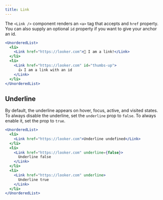 ```yaml
---
title: Link
---
```


The `<Link />` component renders an `<a>` tag that accepts and `href` property. You can also supply an optional `id` property if you want to give your anchor an id.

```jsx
<UnorderedList>
  <li>
    <Link href="https://looker.com">👋 I am a link!</Link>
  </li>
  <li>
    <Link href="https://looker.com" id="thumbs-up">
      👍 I am a link with an id
    </Link>
  </li>
</UnorderedList>
```

## Underline

By default, the underline appears on hover, focus, active, and visited states. To always disable the underline, set the `underline` prop to `false`. To always enable it, set the prop to `true`.

```jsx
<UnorderedList>
  <li>
    <Link href="https://looker.com">Underline undefined</Link>
  </li>
  <li>
    <Link href="https://looker.com" underline={false}>
      Underline false
    </Link>
  </li>
  <li>
    <Link href="https://looker.com" underline>
      Underline true
    </Link>
  </li>
</UnorderedList>
```
